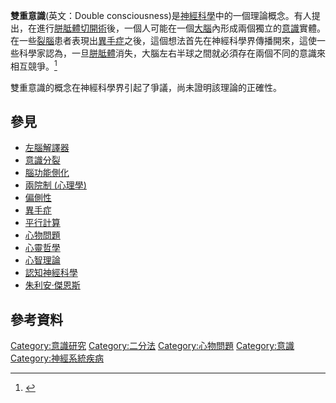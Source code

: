 {{Multiple issues|
{{Expert needed|subject=神經科學|subject2=醫學|subject3=心理學|time=2021-01-11T00:59:07+00:00}}
{{Wikify|time=2021-01-11T00:59:07+00:00}}
{{Refimprove|time=2021-01-11T00:59:07+00:00}}
}}
'''雙重意識'''(英文：Double consciousness)是[[神經科學|神經科學]]中的一個理論概念。有人提出，在進行[[胼胝體切開術|胼胝體切開術]]後，一個人可能在一個[[大腦|大腦]]內形成兩個獨立的[[意識|意識]]實體。在一些[[裂腦|裂腦]]患者表現出[[異手症|異手症]]之後，這個想法首先在神經科學界傳播開來，這使一些科學家認為，一旦[[胼胝體|胼胝體]]消失，大腦左右半球之間就必須存在兩個不同的意識來相互競爭。<ref name=a>{{cite conference |first1=Gonzalo |last1=Munevar |title=The Myth of Dual Consciousness in the Split Brain: Contrary Evidence from Psychology and Neuroscience |conference=International Conference on Brain-Mind Proceedings |publisher=BMI Press |year=2012 |url=http://www.brain-mind-institute.org/ICBM-2012/proceedings-html/full%20paper/paper%2016.pdf |access-date=2021-01-10 |archive-date=2015-04-15 |archive-url=https://web.archive.org/web/20150415044736/http://www.brain-mind-institute.org/ICBM-2012/proceedings-html/full%20paper/paper%2016.pdf |dead-url=no }}</ref>

雙重意識的概念在神經科學界引起了爭議，尚未證明該理論的正確性。

== 參見 ==
* [[左腦解譯器|左腦解譯器]]
* [[意識分裂|意識分裂]]
* [[腦功能側化|腦功能側化]]
* [[兩院制_(心理學)|兩院制 (心理學)]]
* [[偏側性|偏側性]]
* [[異手症|異手症]]
* [[平行計算|平行計算]]
* [[心物問題|心物問題]]
* [[心靈哲學|心靈哲學]]
* [[心智理論|心智理論]]
* [[認知神經科學|認知神經科學]]
* [[朱利安·傑恩斯|朱利安·傑恩斯]]

==參考資料==
{{reflist}}

{{意识}}

[[Category:意識研究|Category:意識研究]]
[[Category:二分法|Category:二分法]]
[[Category:心物問題|Category:心物問題]]
[[Category:意識|Category:意識]]
[[Category:神經系統疾病|Category:神經系統疾病]]